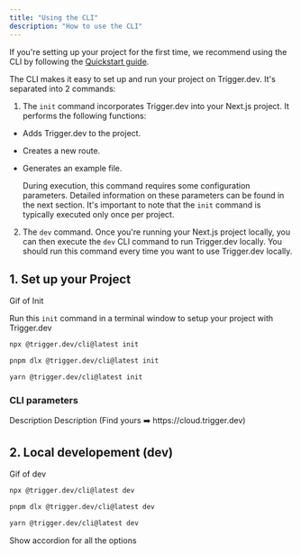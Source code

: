 ```yaml
---
title: "Using the CLI"
description: "How to use the CLI"
---
```


If you're setting up your project for the first time, we recommend using the CLI by following the [Quickstart guide](/documentation/quickstart).

The CLI makes it easy to set up and run your project on Trigger.dev. It's separated into 2 commands:

1. The `init` command incorporates Trigger.dev into your Next.js project. It performs the following functions:

- Adds Trigger.dev to the project.
- Creates a new route.
- Generates an example file.

  During execution, this command requires some configuration parameters. Detailed information on these parameters can be found in the next section. It's important to note that the `init` command is typically executed only once per project.

2. The `dev` command. Once you're running your Next.js project locally, you can then execute the `dev` CLI command to run Trigger.dev locally. You should run this command every time you want to use Trigger.dev locally.

## 1. Set up your Project

Gif of Init

Run this `init` command in a terminal window to setup your project with Trigger.dev

<CodeGroup>

```bash npm
npx @trigger.dev/cli@latest init
```

```bash pnpm
pnpm dlx @trigger.dev/cli@latest init
```

```bash yarn
yarn @trigger.dev/cli@latest init
```

</CodeGroup>

### CLI parameters

<AccordionGroup>
  <Accordion title="Are you using the Trigger.dev cloud or self-hosted?">
    <ResponseField name="Trigger.dev Cloud (https://cloud.trigger.dev)">
      Description
    </ResponseField>
    <ResponseField name="Self-hosted">Description</ResponseField>
  </Accordion>
  <Accordion title="Enter your development API key">
    (Find yours ➡️ https://cloud.trigger.dev)
  </Accordion>
</AccordionGroup>

## 2. Local developement (dev)

Gif of dev

<CodeGroup>

```bash npm
npx @trigger.dev/cli@latest dev
```

```bash pnpm
pnpm dlx @trigger.dev/cli@latest dev
```

```bash yarn
yarn @trigger.dev/cli@latest dev
```

</CodeGroup>

Show accordion for all the options
